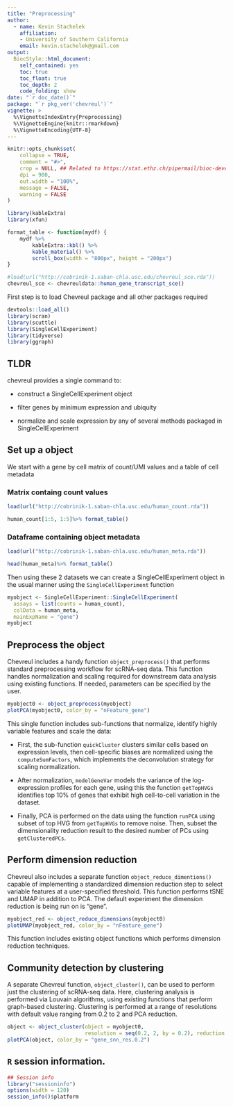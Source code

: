 ```yaml
---
title: "Preprocessing"
author: 
  - name: Kevin Stachelek
    affiliation:
    - University of Southern California
    email: kevin.stachelek@gmail.com
output: 
  BiocStyle::html_document:
    self_contained: yes
    toc: true
    toc_float: true
    toc_depth: 2
    code_folding: show
date: "`r doc_date()`"
package: "`r pkg_ver('chevreul')`"
vignette: >
  %\VignetteIndexEntry{Preprocessing}
  %\VignetteEngine{knitr::rmarkdown}
  %\VignetteEncoding{UTF-8}  
---
```


```r
knitr::opts_chunk$set(
    collapse = TRUE,
    comment = "#>",
    crop = NULL, ## Related to https://stat.ethz.ch/pipermail/bioc-devel/2020-April/016656.html
    dpi = 900,
    out.width = "100%",
    message = FALSE,
    warning = FALSE
)

library(kableExtra)
library(xfun)

format_table <- function(mydf) {
    mydf %>%
        kableExtra::kbl() %>%
        kable_material() %>%
        scroll_box(width = "800px", height = "200px")
}

#load(url("http://cobrinik-1.saban-chla.usc.edu/chevreul_sce.rda"))
chevreul_sce <- chevreuldata::human_gene_transcript_sce()

```

First step is to load Chevreul package and all other packages required 

```r
devtools::load_all()
library(scran)
library(scuttle)
library(SingleCellExperiment)
library(tidyverse)
library(ggraph)
```

## TLDR

chevreul provides a single command to:

-   construct a SingleCellExperiment object 

-   filter genes by minimum expression and ubiquity

-   normalize and scale expression by any of several methods packaged in SingleCellExperiment

<!-- ## Run clustering on a single object -->

<!-- By default clustering will be run at ten different resolutions between 0.2 and 2.0. Any resolution can be specified by providing the resolution argument as a numeric vector. -->

<!-- ```{r, results=FALSE} -->

<!-- clustered_sce_object <- clustering_workflow(chevreul_sce, -->
<!--     experiment_name = "object_human_transcript" -->
<!-- ) -->
<!-- ``` -->

<!-- ```{r, results=FALSE, echo=FALSE} -->
<!-- #clustered_sce_object <- chevreul_sce -->
<!-- ``` -->


<!-- #### Clustering at 0.6 -->

<!-- ```{r, echo = FALSE} -->
<!-- plotUMAP(clustered_sce_object, color_by = "gene_snn_res.0.6") -->
<!-- ``` -->


<!-- ## Get a first look at a processed dataset using an interactive shiny app -->

<!-- ```{r, eval = FALSE} -->
<!-- minimalSceApp(clustered_sce_object) -->
<!-- ``` -->

## Set up a object

We start with a gene by cell matrix of count/UMI values and a table of cell metadata

### Matrix containg count values
```r
load(url("http://cobrinik-1.saban-chla.usc.edu/human_count.rda"))

human_count[1:5, 1:5]%>% format_table()
```

### Dataframe containing object metadata
```r
load(url("http://cobrinik-1.saban-chla.usc.edu/human_meta.rda"))

head(human_meta)%>% format_table()
```

Then using these 2 datasets we can create a SingleCellExperiment object in the usual manner using the `SingleCellExperiment` function

```r
myobject <- SingleCellExperiment::SingleCellExperiment(
  assays = list(counts = human_count), 
  colData = human_meta, 
  mainExpName = "gene")
myobject
```

## Preprocess the object

Chevreul includes a handy function `object_preprocess()` that performs standard preprocessing workflow for scRNA-seq data. This function handles normalization and scaling required for downstream data analysis using existing functions. If needed, parameters can be specified by the user.

```r
myobject0 <- object_preprocess(myobject)
plotPCA(myobject0, color_by = "nFeature_gene")

```

This single function includes sub-functions that normalize, identify highly variable features and scale the data:

-   First, the sub-function `quickCluster` clusters similar cells based on expression levels, then cell-specific biases are normalized using the `computeSumFactors`, which implements the deconvolution strategy for scaling normalization.

-   After normalization, `modelGeneVar` models the variance of the log-expression profiles for each gene, using this the function `getTopHVGs` identifies top 10% of genes that exhibit high cell-to-cell variation in the dataset.

-   Finally, PCA is performed on the data using the function `runPCA` using subset of top HVG from `getTopHVGs` to remove noise. Then, subset the dimensionality reduction result to the desired number of PCs using `getClusteredPCs`.



## Perform dimension reduction

Chevreul also includes a separate function `object_reduce_dimentions()` capable of implementing a standardized dimension reduction step to select variable features at a user-specified threshold. This function performs tSNE and UMAP in addition to PCA. The default experiment the dimension reduction is being run on is "gene".

```r
myobject_red <- object_reduce_dimensions(myobject0)
plotUMAP(myobject_red, color_by = "nFeature_gene")
```

This function includes existing object functions which performs dimension reduction techniques. 

## Community detection by clustering

A separate Chevreul function, `object_cluster()`, can be used to perform just the clustering of scRNA-seq data. Here, clustering analysis is performed via Louvain algorithms, using existing functions that perform graph-based clustering. Clustering is performed at a range of resolutions with default value ranging from 0.2 to 2 and PCA reduction.

```r
object <- object_cluster(object = myobject0, 
                         resolution = seq(0.2, 2, by = 0.2), reduction = "PCA")
plotPCA(object, color_by = "gene_snn_res.0.2")
```


## `R` session information.

```r
## Session info
library("sessioninfo")
options(width = 120)
session_info()$platform
```
